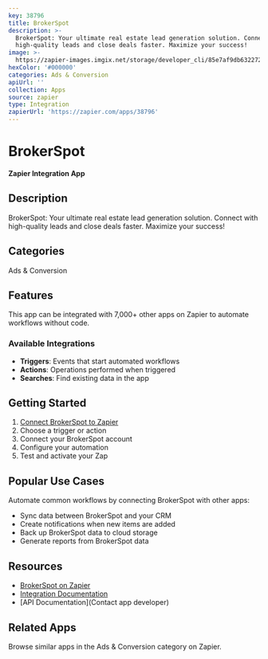 ```yaml
---
key: 38796
title: BrokerSpot
description: >-
  BrokerSpot: Your ultimate real estate lead generation solution. Connect with
  high-quality leads and close deals faster. Maximize your success!
image: >-
  https://zapier-images.imgix.net/storage/developer_cli/85e7af9db63227227cf9745e578d878f.png?auto=format%2Ccompress&ixlib=python-3.0.0&q=50
hexColor: '#000000'
categories: Ads & Conversion
apiUrl: ''
collection: Apps
source: zapier
type: Integration
zapierUrl: 'https://zapier.com/apps/38796'
---
```

# BrokerSpot

**Zapier Integration App**

## Description

BrokerSpot: Your ultimate real estate lead generation solution. Connect with high-quality leads and close deals faster. Maximize your success!

## Categories

Ads & Conversion

## Features

This app can be integrated with 7,000+ other apps on Zapier to automate workflows without code.

### Available Integrations

- **Triggers**: Events that start automated workflows
- **Actions**: Operations performed when triggered
- **Searches**: Find existing data in the app

## Getting Started

1. [Connect BrokerSpot to Zapier](https://zapier.com/apps/38796)
2. Choose a trigger or action
3. Connect your BrokerSpot account
4. Configure your automation
5. Test and activate your Zap

## Popular Use Cases

Automate common workflows by connecting BrokerSpot with other apps:

- Sync data between BrokerSpot and your CRM
- Create notifications when new items are added
- Back up BrokerSpot data to cloud storage
- Generate reports from BrokerSpot data

## Resources

- [BrokerSpot on Zapier](https://zapier.com/apps/38796)
- [Integration Documentation](https://zapier.com/apps/38796/integrations)
- [API Documentation](Contact app developer)

## Related Apps

Browse similar apps in the Ads & Conversion category on Zapier.

